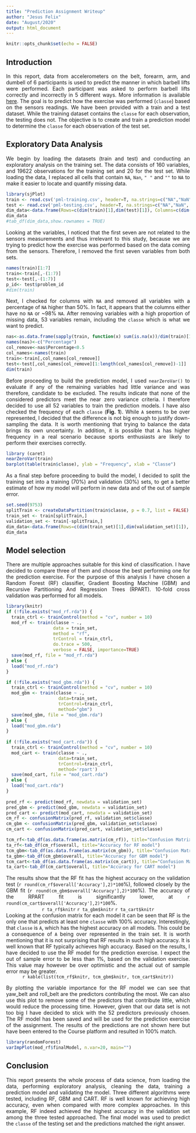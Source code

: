 ```yaml
---
title: "Prediction Assignment Writeup"
author: "Jesus Felix"
date: "August/2020"
output: html_document
---
```

<style>
body {
text-align: justify}
</style>


```r
knitr::opts_chunk$set(echo = FALSE)
```
## Introduction
In this report, data from accelerometers on the belt, forearm, arm, and dumbell of 6 participants is used to predict the manner in which barbell lifts were performed. Each participant was asked to perform barbell lifts correctly and incorrectly in 5 different ways. More information is available [here](http://web.archive.org/web/20161224072740/http:/groupware.les.inf.puc-rio.br/har). The goal is to predict how the exercise was performed (`classe`) based on the sensors readings. We have been provided with a train and a test dataset. While the training dataset contains the `classe` for each observation, the testing does not. The objective is to create and train a prediction model to determine the `classe` for each observation of the test set. 

## Exploratory Data Analysis
We begin by loading the datasets (train and test) and conducting an exploratory analysis on the training set. The data consists of 160 variables, and 19622 observations for the training set and 20 for the test set. While loading the data, I replaced all cells that contain `NA`, `Nan`, `" "` and `""` to `NA` to make it easier to locate and quantify missing data.  
```r
library(sjPlot)
train <- read.csv('pml-training.csv', header=T, na.strings=c("NA","NaN", " ", ""))
test <- read.csv('pml-testing.csv', header=T, na.strings=c("NA","NaN", " ",""))
dim_data<-data.frame(Rows=c(dim(train)[1],dim(test)[1]), Columns=c(dim(train)[2],dim(test)[2]), row.names = c("Train", "Test"))
dim_data
#tab_df(dim_data,show.rownames = TRUE)
```
Looking at the variables, I noticed that the first seven are not related to the sensors measurements and thus irrelevant to this study, because we are trying to predict how the exercise was performed based on the data coming from the sensors. Therefore, I removed the first seven variables from both sets.
```r
names(train)[1:7]
train<-train[,-(1:7)]
test<-test[,-(1:7)]
p_id<- test$problem_id
#dim(train)
```

Next, I checked for columns with `NA` and removed all variables with a percentage of `NA` higher than 50%. In fact, it appears that the columns either have no `NA` or ~98% `NA`. After removing variables with a high proportion of missing data, 53 variables remain, including the `classe` which is what we want to predict. 
```r
nas<-as.data.frame(sapply(train, function(x) sum(is.na(x))/dim(train)[1]))
names(nas)<-c("Percentage")
col_remove<-nas$Percentage<0.5
col_names<-names(train)
train<-train[,col_names[col_remove]]
test<-test[,col_names[col_remove][1:length(col_names[col_remove])-1]]
dim(train)
```
Before proceeding to build the prediction model, I used `nearZeroVar()` to evaluate if any of the remaining variables had little variance and was therefore, candidate to be excluded. The results indicate that none of the considered predictors meet the near zero variance criteria. I therefore decided to use all 52 variables to train the prediction models. I have also checked the frequency of each `classe` (**Fig. 1**). While `A` seems to be over represented, I decided that the difference is not big enough to justify down-sampling the data. It is worth mentioning that trying to balance the data brings its own uncertainty. In addition, it is possible that `A` has higher frequency in a real scenario because sports enthusiasts are likely to perform their exercises correctly. 
```r
library (caret)
nearZeroVar(train)
barplot(table(train$classe), ylab = "Frequency", xlab = "Classe")
```

As a final step before proceeding to build the model, I decided to split the training set into a training (70%) and validation (30%) sets, to get a better estimate of how my model will perform in new data and of the out of sample error.
```r
set.seed(9753)
splitTrain <- createDataPartition(train$classe, p = 0.7, list = FALSE)
train_set <- train[splitTrain,]
validation_set <- train[-splitTrain,]
dim_data<-data.frame(Rows=c(dim(train_set)[1],dim(validation_set)[1]), Columns=c(dim(train_set)[2],dim(validation_set)[2]), row.names = c("Train", "Validation"))
dim_data
```
## Model selection
There are multiple approaches suitable for this kind of classification. I have decided to compare three of them and choose the best performing one for the prediction exercise. For the purpose of this analysis I have chosen a Random Forest (RF) classifier, Gradient Boosting Machine (GBM) and Recursive Partitioning And Regression Trees (RPART). 10-fold cross validation was performed for all models. 
```r
library(knitr)
if (!file.exists("mod_rf.rda")) {
  train_ctrl <- trainControl(method = "cv", number = 10) 
  mod_rf <- train(classe ~ .,
                  data = train_set,
                  method = "rf",
                  trControl = train_ctrl,
                  do.trace = 500,
                  verbose = FALSE, importance=TRUE)
  save(mod_rf, file = "mod_rf.rda")
} else {
  load("mod_rf.rda")
}

if (!file.exists("mod_gbm.rda")) {
  train_ctrl <- trainControl(method = "cv", number = 10) 
  mod_gbm <- train(classe ~ ., 
                    data=train_set,
                    trControl=train_ctrl,
                    method="gbm")
  save(mod_gbm, file = "mod_gbm.rda")
} else {
  load("mod_gbm.rda")
} 
  
if (!file.exists("mod_cart.rda")) {
  train_ctrl <- trainControl(method = "cv", number = 10) 
  mod_cart <- train(classe ~ ., 
                    data=train_set,
                    trControl=train_ctrl,
                    method='rpart')
  save(mod_cart, file = "mod_cart.rda")
} else {
  load("mod_cart.rda")
}  
  
pred_rf <- predict(mod_rf, newdata = validation_set)
pred_gbm <- predict(mod_gbm, newdata = validation_set)
pred_cart <- predict(mod_cart, newdata = validation_set)
cm_rf <- confusionMatrix(pred_rf, validation_set$classe)
cm_gbm <- confusionMatrix(pred_gbm, validation_set$classe)
cm_cart <- confusionMatrix(pred_cart, validation_set$classe)

tcm_rf<-tab_df(as.data.frame(as.matrix(cm_rf)), title="Confusion Matrix for RF", CSS=list(css.table = 'border:2px solid black;'))
ta_rf<-tab_df(cm_rf$overall, title="Accuracy for RF model")
tcm_gbm<-tab_df(as.data.frame(as.matrix(cm_gbm)), title="Confusion Matrix for GBM")
ta_gbm<-tab_df(cm_gbm$overall, title="Accuracy for GBM model")
tcm_cart<-tab_df(as.data.frame(as.matrix(cm_cart)), title="Confusion Matrix for CART", CSS=list(css.table = 'border:2px solid black;'))
ta_cart<-tab_df(cm_cart$overall, title="Accuracy for CART model")
```

The results show that the RF fit has the highest accuracy on the validation test (`r round(cm_rf$overall['Accuracy'],2)*100`%), followed closely by the GBM fit (`r round(cm_gbm$overall['Accuracy'],2)*100`%). The accuracy of the RPART fit is significantly lower, at `r round(cm_cart$overall['Accuracy'],2)*100`%. 
<center>
`r ta_rf$knitr`
`r ta_gbm$knitr`
`r ta_cart$knitr`
</center>

Looking at the confusion matrix for each model it can be seen that RF is the only one that predicts at least one `classe` with 100% accuracy. Interestingly, that `classe` is `A`, which has the highest accuracy on all models. This could be a consequence of `A` being over represented in the train set. It is worth mentioning that it is not surprising that RF results in such high accuracy. It is well known that RF typically achieves high accuracy. Based on the results, I have decided to use the RF model for the prediction exercise. I expect the out of sample error to be less than 1%, based on the validation exercise. This value may however be over optimistic and the actual out of sample error may be greater.
<center>
`r kable(list(tcm_rf$knitr, tcm_gbm$knitr, tcm_cart$knitr))`
</center>
By plotting the variable importance for the RF model we can see that yaw_belt and roll_belt are the predictors contributing the most. We can also use this plot to remove some of the predictors that contribute little, which would reduce the processing time. However, given that our data set is not too big I have decided to stick with the 52 predictors previously chosen. The RF model has been saved and will be used for the prediction exercise of the assignment. The results of the predictions are not shown here but have been entered to the Course platform and resulted in 100% match. 
```r
library(randomForest)
varImpPlot(mod_rf$finalModel, n.var=20, main="")
``` 

## Conclusion
This report presents the whole process of data science, from loading the data, performing exploratory analysis, cleaning the data, training a prediction model and validating the model. Three different algorithms were tested, including RF, GBM and CART. RF is well known for achieving high accuracy, even when compared with more complex approaches. In this example, RF indeed achieved the highest accuracy in the validation set among the three tested approached. The final model was used to predict the `classe` of the testing set and the predictions matched the right answer. 